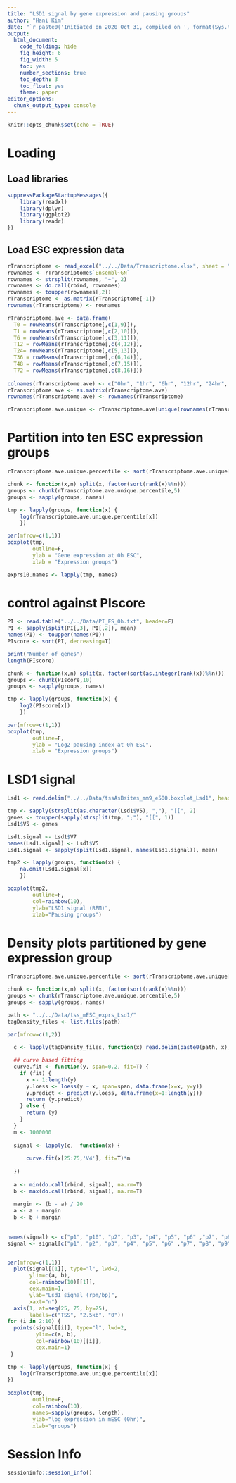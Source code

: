 ```yaml
---
title: "LSD1 signal by gene expression and pausing groups"
author: "Hani Kim"
date: "`r paste0('Initiated on 2020 Oct 31, compiled on ', format(Sys.time(), '%Y %b %d'))`"
output:
  html_document:
    code_folding: hide
    fig_height: 6
    fig_width: 5
    toc: yes
    number_sections: true
    toc_depth: 3
    toc_float: yes
    theme: paper
editor_options: 
  chunk_output_type: console
---
```


```r
knitr::opts_chunk$set(echo = TRUE)
```

# Loading
## Load libraries
```r
suppressPackageStartupMessages({
    library(readxl)
    library(dplyr)
    library(ggplot2)
    library(readr)
})
```

## Load ESC expression data
```r
rTranscriptome <- read_excel("../../Data/Transcriptome.xlsx", sheet = "Raw Transcriptome")
rownames <- rTranscriptome$`Ensembl~GN`
rownames <- strsplit(rownames, "~", 2)
rownames <- do.call(rbind, rownames)
rownames <- toupper(rownames[,2])
rTranscriptome <- as.matrix(rTranscriptome[-1])
rownames(rTranscriptome) <- rownames

rTranscriptome.ave <- data.frame(
  T0 = rowMeans(rTranscriptome[,c(1,9)]),
  T1 = rowMeans(rTranscriptome[,c(2,10)]),
  T6 = rowMeans(rTranscriptome[,c(3,11)]),
  T12 = rowMeans(rTranscriptome[,c(4,12)]),
  T24= rowMeans(rTranscriptome[,c(5,13)]),
  T36 = rowMeans(rTranscriptome[,c(6,14)]),
  T48 = rowMeans(rTranscriptome[,c(7,15)]),
  T72 = rowMeans(rTranscriptome[,c(8,16)]))
  
colnames(rTranscriptome.ave) <- c("0hr", "1hr", "6hr", "12hr", "24hr", "36hr", "48hr", "72hr")
rTranscriptome.ave <- as.matrix(rTranscriptome.ave)
rownames(rTranscriptome.ave) <- rownames(rTranscriptome)

rTranscriptome.ave.unique <- rTranscriptome.ave[unique(rownames(rTranscriptome.ave)),]
```

# Partition into ten ESC expression groups
```r
rTranscriptome.ave.unique.percentile <- sort(rTranscriptome.ave.unique[,"0hr"], decreasing=T)

chunk <- function(x,n) split(x, factor(sort(rank(x)%%n)))
groups <- chunk(rTranscriptome.ave.unique.percentile,5)
groups <- sapply(groups, names)

tmp <- lapply(groups, function(x) {
    log(rTranscriptome.ave.unique.percentile[x])
    })

par(mfrow=c(1,1))
boxplot(tmp,
        outline=F,
        ylab = "Gene expression at 0h ESC", 
        xlab = "Expression groups")

exprs10.names <- lapply(tmp, names)
```

# control against PIscore
```r
PI <- read.table("../../Data/PI_ES_0h.txt", header=F)
PI <- sapply(split(PI[,3], PI[,2]), mean)
names(PI) <- toupper(names(PI))
PIscore <- sort(PI, decreasing=T)

print("Number of genes")
length(PIscore)

chunk <- function(x,n) split(x, factor(sort(as.integer(rank(x))%%n)))
groups <- chunk(PIscore,10)
groups <- sapply(groups, names)

tmp <- lapply(groups, function(x) {
    log2(PIscore[x])
    })

par(mfrow=c(1,1))
boxplot(tmp,
        outline=F,
        ylab = "Log2 pausing index at 0h ESC", 
        xlab = "Expression groups")
```
# LSD1 signal
```r
Lsd1 <- read.delim("../../Data/tssAsBsites_mm9_e500.boxplot_Lsd1", header=F) 

tmp <- sapply(strsplit(as.character(Lsd1$V5), ","), "[[", 2)
genes <- toupper(sapply(strsplit(tmp, ";"), "[[", 1))
Lsd1$V5 <- genes

Lsd1.signal <- Lsd1$V7
names(Lsd1.signal) <- Lsd1$V5
Lsd1.signal <- sapply(split(Lsd1.signal, names(Lsd1.signal)), mean)
```

```r
tmp2 <- lapply(groups, function(x) {
    na.omit(Lsd1.signal[x])
    })

boxplot(tmp2,
        outline=F, 
        col=rainbow(10),
        ylab="LSD1 signal (RPM)",
        xlab="Pausing groups")
```
# Density plots partitioned by gene expression group
```r
rTranscriptome.ave.unique.percentile <- sort(rTranscriptome.ave.unique[,"0hr"], decreasing=T)

chunk <- function(x,n) split(x, factor(sort(rank(x)%%n)))
groups <- chunk(rTranscriptome.ave.unique.percentile,5)
groups <- sapply(groups, names)

path <- "../../Data/tss_mESC_exprs_Lsd1/"
tagDensity_files <- list.files(path)

par(mfrow=c(1,2))
  
  c <- lapply(tagDensity_files, function(x) read.delim(paste0(path, x), header = F))

  ## curve based fitting
  curve.fit <- function(y, span=0.2, fit=T) {
    if (fit) {
      x <- 1:length(y)
      y.loess <- loess(y ~ x, span=span, data.frame(x=x, y=y))
      y.predict <- predict(y.loess, data.frame(x=1:length(y)))
      return (y.predict)
    } else {
      return (y)
    }
  }
  m <- 1000000
  
  signal <- lapply(c,  function(x) {
        
      curve.fit(x[25:75,'V4'], fit=T)*m
      
  })
  
  a <- min(do.call(rbind, signal), na.rm=T)
  b <- max(do.call(rbind, signal), na.rm=T)
  
  margin <- (b - a) / 20
  a <- a - margin
  b <- b + margin
  
  
names(signal) <- c("p1", "p10", "p2", "p3", "p4", "p5", "p6" ,"p7", "p8", "p9")
signal <- signal[c("p1", "p2", "p3", "p4", "p5", "p6" ,"p7", "p8", "p9","p10")]


par(mfrow=c(1,1))
  plot(signal[[1]], type="l", lwd=2, 
       ylim=c(a, b),
       col=rainbow(10)[[1]],
       cex.main=1, 
       ylab="Lsd1 signal (rpm/bp)", 
       xaxt="n")
  axis(1, at=seq(25, 75, by=25), 
       labels=c("TSS", "2.5kb", "0"))
for (i in 2:10) {
  points(signal[[i]], type="l", lwd=2, 
         ylim=c(a, b),
         col=rainbow(10)[[i]],
         cex.main=1)
 }
```

```r
tmp <- lapply(groups, function(x) {
    log(rTranscriptome.ave.unique.percentile[x])
})
  
boxplot(tmp,
        outline=F, 
        col=rainbow(10),
        names=sapply(groups, length),
        ylab="log expression in mESC (0hr)",
        xlab="groups")
```

# Session Info
```r
sessioninfo::session_info()
```

